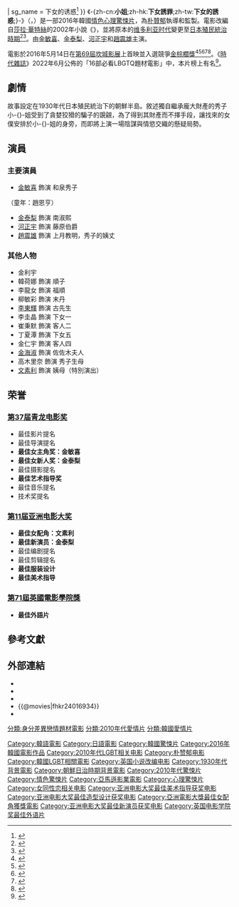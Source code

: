 {{noteTA
|G1=KO Movie
|T=zh-cn:小姐 (电影);zh-hk:下女誘罪;zh-tw:下女的誘惑;zh-sg:下女的诱惑
|1=zh-cn:萨拉·沃特斯;zh-tw:莎拉·華特絲;
|2=zh-cn:小姐 (电影);zh-hk:下女誘罪;zh-tw:下女的誘惑;zh-sg:下女的诱惑
}}
{{Infobox film
| name                 = 下女的誘惑
| original_name        = {{lang|ko|아가씨}}
| image                = The Handmaiden Poster.jpg
| caption              = 電影海報
| director             = [[朴贊郁|朴贊郁]]
| producer             = {{Plain list|
* 朴贊郁
* Syd Lim
}}
| writer               = {{Plain list|
* 朴贊郁
* 鄭瑞京
}}
| based_on             = {{Based on|{{link-ro|指匠情挑|Fingersmith (novel)}}|[[莎拉·華特絲|莎拉·華特絲]]}}
| starring             = {{Plain list|
* [[金敏喜|金敏喜]]
* [[金泰梨|金泰梨]]
* [[河正宇|河正宇]]
* [[文素利|文素利]]
* [[金海淑|金海淑]]
* [[趙震雄|趙震雄]]
}}
| music                = 喬永旭
| cinematography       = 丁正勳
| editing              = 
| studio               = Moho Film
| distributor          = [[CJ_Entertainment|CJ Entertainment]]
| released             = {{film date|2016|5|14|[[第69屆坎城影展|坎城影展]]|2016|6|1|{{KOR}}|2016|6|24|{{TW}}|2016|6|30|{{HK}}}}
| runtime              = 145分鐘 (加長版167分鐘)
| country              = {{KOR}}
| language             = [[韓語|韓語]]、[[日語|日語]]
| budget               = 880萬美元
| gross                = 3403萬美元<ref name="TheNumbers">{{cite web|url=http://www.the-numbers.com/movie/A-Ga-ssi-(S-Korea)#tab=summary|title=A Ga ssi (2016)|publisher=The Numbers|accessdate=October 21, 2016|archive-date=2020-11-28|archive-url=https://web.archive.org/web/20201128180909/https://www.the-numbers.com/movie/A-Ga-ssi-(S-Korea)#tab=summary|dead-url=no}}</ref>	
| cn_name              = 小姐
| hk_name              = 下女誘罪
| tw_name              = 下女的誘惑<ref>{{@movies|id=fhkr24016934|title=下女的誘惑 The Handmaiden}}<!-- 2016-8-13 accessdate --></ref>
| sg_name              = 下女的诱惑<ref>{{cite web |author=黄少伟 |title=《阳光先生》采访侧记 |url=https://www.zaobao.com.sg/zlifestyle/columns/story20180725-877909 |publisher=[[联合早报|联合早报]] |date=2018-07-25 |accessdate=2022-01-30 |archive-date=2022-01-29 |archive-url=https://web.archive.org/web/20220129210930/https://www.zaobao.com.sg/zlifestyle/columns/story20180725-877909 |dead-url=no }}</ref>
}}
《-{zh-cn:'''小姐''';zh-hk:'''下女誘罪''';zh-tw:'''下女的誘惑''';}-》（{{lang-ko|'''아가씨'''}}，{{lang-en|'''''The Handmaiden'''''}}）是一部2016年韓國[[情色片|情色]][[心理驚悚片|心理驚悚片]]，為[[朴贊郁|朴贊郁]]執導和監製。電影改編自[[莎拉·華特絲|莎拉·華特絲]]的2002年小說《{{link-en|荊棘之城|Fingersmith (novel)}}》，並將原本的[[维多利亚时代|维多利亚时代]]變更至[[朝鮮日治時期|日本殖民統治時期]]<ref>{{cite web|last1=Dale|first1=Martin|title=Park Chan-wook Talks About Next Pic ''The Handmaiden''|url=http://variety.com/2015/film/global/park-chan-wook-next-pic-the-hand-maiden-1201658129/|website=[[Variety_(magazine)|Variety]]|accessdate=May 10, 2016|date=December 10, 2015|archive-date=2016-06-10|archive-url=https://web.archive.org/web/20160610033540/http://variety.com/2015/film/global/park-chan-wook-next-pic-the-hand-maiden-1201658129/|dead-url=no}}</ref><ref name="Noh">{{cite web|url= http://www.screendaily.com/news/park-chan-wooks-handmaiden-pre-sells-to-116-countries/5100808.article|title= Park Chan-wook's ''Handmaiden'' pre-sells to 116 countries|first= Jean|last= Noh|date= February 24, 2016|accessdate= February 25, 2016|work= [[Screen_Daily|Screen Daily]]|archive-date= 2016-03-10|archive-url= https://web.archive.org/web/20160310115715/http://www.screendaily.com/news/park-chan-wooks-handmaiden-pre-sells-to-116-countries/5100808.article|dead-url= no}}</ref>。由[[金敏喜|金敏喜]]、[[金泰梨|金泰梨]]、[[河正宇|河正宇]]和[[趙震雄|趙震雄]]主演。

電影於2016年5月14日在[[第69屆坎城影展|第69屆坎城影展]]上首映並入選競爭[[金棕櫚獎|金棕櫚獎]]<ref name="IW">{{cite web|last=Erbland|first=Kate|url=http://www.indiewire.com/article/cannes-live-stream-2016-film-festival-lineup-list|title=2016 Cannes Film Festival Announces Lineup|accessdate=April 14, 2016|date=April 14, 2016|work=[[IndieWire|IndieWire]]|archive-date=2016-05-05|archive-url=https://web.archive.org/web/20160505030458/http://www.indiewire.com/article/cannes-live-stream-2016-film-festival-lineup-list|dead-url=no}}</ref><ref name="VarCannes">{{cite web|url=http://variety.com/2016/film/festivals/cannes-film-festival-official-selection-lineup-2016-1201753269/|title=Cannes 2016: Film Festival Unveils Official Selection Lineup|accessdate=April 14, 2016|date=April 14, 2016|work=[[Variety_(magazine)|Variety]]|last1=Debruge|first1=Peter|first2=Elsa|last2=Keslassy|archive-date=2016-09-01|archive-url=https://web.archive.org/web/20160901082634/http://variety.com/2016/film/festivals/cannes-film-festival-official-selection-lineup-2016-1201753269/|dead-url=no}}</ref><ref>{{cite web|last1=Kim|first1=Jae-heun|title=Park Chan-wook's new film to compete at Cannes|url=https://www.koreatimes.co.kr/www/news/art/2016/04/141_202712.html|website=[[The_Korea_Times|The Korea Times]]|accessdate=May 10, 2016|date=April 15, 2016|archive-date=2016-08-17|archive-url=https://web.archive.org/web/20160817151630/https://www.koreatimes.co.kr/www/news/art/2016/04/141_202712.html|dead-url=no}}</ref><ref>{{Cite web |url=http://www.hollywoodreporter.com/news/park-chan-wook-handmaiden-homosexuality-893716 |title=存档副本 |accessdate=2016-08-13 |archive-date=2016-05-16 |archive-url=https://archive.is/20160516075854/http://www.hollywoodreporter.com/news/park-chan-wook-handmaiden-homosexuality-893716 |dead-url=no }}</ref><ref>{{Cite web |url=http://www.hollywoodreporter.com/news/south-korea-box-office-cannes-900292 |title=存档副本 |accessdate=2016-08-13 |archive-date=2016-07-26 |archive-url=https://archive.is/20160726012614/http://www.hollywoodreporter.com/news/south-korea-box-office-cannes-900292 |dead-url=no }}</ref>。《[[時代雜誌|時代雜誌]]》2022年6月公佈的「16部必看LBGTQ題材電影」中，本片榜上有名<ref>{{cite web |url=https://time.com/6183107/lgbtq-movies-pride-month/|title=16 LGBTQ Movies to Watch This Pride Month|publisher=[[時代雜誌|時代雜誌]] |date=2022-06-02 |accessdate=2022-06-02 |archive-date=2022-06-02 |archive-url=https://time.com/6183107/lgbtq-movies-pride-month/|dead-url=no }}</ref>。

==劇情==
故事設定在1930年代日本殖民統治下的朝鮮半島。敘述獨自繼承龐大財產的秀子小-{}-姐受到了貪婪狡猾的騙子的覬覦，為了得到其財產而不擇手段，讓找來的女僕安排於小-{}-姐的身旁，而即將上演一場陰謀與情慾交織的懸疑局勢。

== 演員 ==
=== 主要演員 ===
*[[金敏喜|金敏喜]] 飾演 和泉秀子
（童年：趙恩亨）
*[[金泰梨|金泰梨]] 飾演 南淑熙
*[[河正宇|河正宇]] 飾演 藤原伯爵
*[[趙震雄|趙震雄]] 飾演 上月教明，秀子的姨丈

=== 其他人物 ===
*金利宇
*韓荷娜 飾演 順子
*李龍女 飾演 福順
*柳敏彩 飾演 末丹
*[[李東輝_(演員)|李東輝]] 飾演 古先生
*李圭晶 飾演 下女一
*崔秉默 飾演 客人二
*丁夏潭 飾演 下女五
*金仁宇 飾演 客人四
*[[金海淑|金海淑]] 飾演 佐佐木夫人
*高木里奈 飾演 秀子生母
*[[文素利|文素利]] 飾演 姨母（特別演出）

== 荣誉 ==
===[[第37届青龙电影奖|第37届青龙电影奖]]===
*最佳影片提名
*最佳导演提名
*'''最佳女主角奖：金敏喜'''
*'''最佳女新人奖：金泰梨'''
*最佳摄影提名
*'''最佳艺术指导奖'''
*最佳音乐提名
*技术奖提名

===[[第11届亚洲电影大奖|第11届亚洲电影大奖]]===
*'''最佳女配角：文素利'''
*'''最佳新演员：金泰梨'''
*最佳编剧提名
*最佳剪辑提名
*'''最佳服装设计'''
*'''最佳美术指导'''

===[[第71屆英國電影學院獎|第71屆英國電影學院獎]]===
*'''最佳外語片'''

==參考文獻==
{{reflist|30em}}

==外部連結==
* {{IMDb title|4016934}}
* {{douban|25977027}}
* {{Mojo title|thehandmaiden}}
* {{@movies|fhkr24016934}}
* {{Yahoomovie id|6278}}

{{朴赞郁}}
{{英国电影学院奖最佳外语片}}
{{DEFAULTSORT:The Handmaiden}}
[[Category:韓語電影|Category:韓語電影]]
[[Category:日語電影|Category:日語電影]]
[[Category:韓國驚悚片|Category:韓國驚悚片]]
[[Category:2016年韓國電影作品|Category:2016年韓國電影作品]]
[[Category:2010年代LGBT相关电影|Category:2010年代LGBT相关电影]]
[[Category:朴赞郁电影|Category:朴赞郁电影]]
[[Category:韓國LGBT相關電影|Category:韓國LGBT相關電影]]
[[Category:英国小说改编电影|Category:英国小说改编电影]]
[[Category:1930年代背景電影|Category:1930年代背景電影]]
[[Category:朝鮮日治時期背景電影|Category:朝鮮日治時期背景電影]]
[[分類:身分差異戀情題材電影|分類:身分差異戀情題材電影]]
[[Category:2010年代驚悚片|Category:2010年代驚悚片]]
[[分類:2010年代愛情片|分類:2010年代愛情片]]
[[分類:韓國愛情片|分類:韓國愛情片]]
[[Category:情色驚悚片|Category:情色驚悚片]]
[[Category:亞馬遜影業電影|Category:亞馬遜影業電影]]
[[Category:心理驚悚片|Category:心理驚悚片]]
[[Category:女同性恋相关电影|Category:女同性恋相关电影]]
[[Category:亚洲电影大奖最佳美术指导获奖电影|Category:亚洲电影大奖最佳美术指导获奖电影]]
[[Category:亚洲电影大奖最佳造型设计获奖电影|Category:亚洲电影大奖最佳造型设计获奖电影]]
[[Category:亞洲電影大獎最佳女配角獲獎電影|Category:亞洲電影大獎最佳女配角獲獎電影]]
[[Category:亚洲电影大奖最佳新演员获奖电影|Category:亚洲电影大奖最佳新演员获奖电影]]
[[Category:英国电影学院奖最佳外语片|Category:英国电影学院奖最佳外语片]]